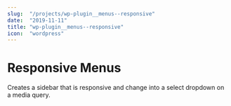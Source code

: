 ```yaml
---
slug:  "/projects/wp-plugin__menus--responsive"
date:  "2019-11-11"
title: "wp-plugin__menus--responsive"
icon:  "wordpress"
---
```


# Responsive Menus

Creates a sidebar that is responsive and change into a select dropdown on a media query.